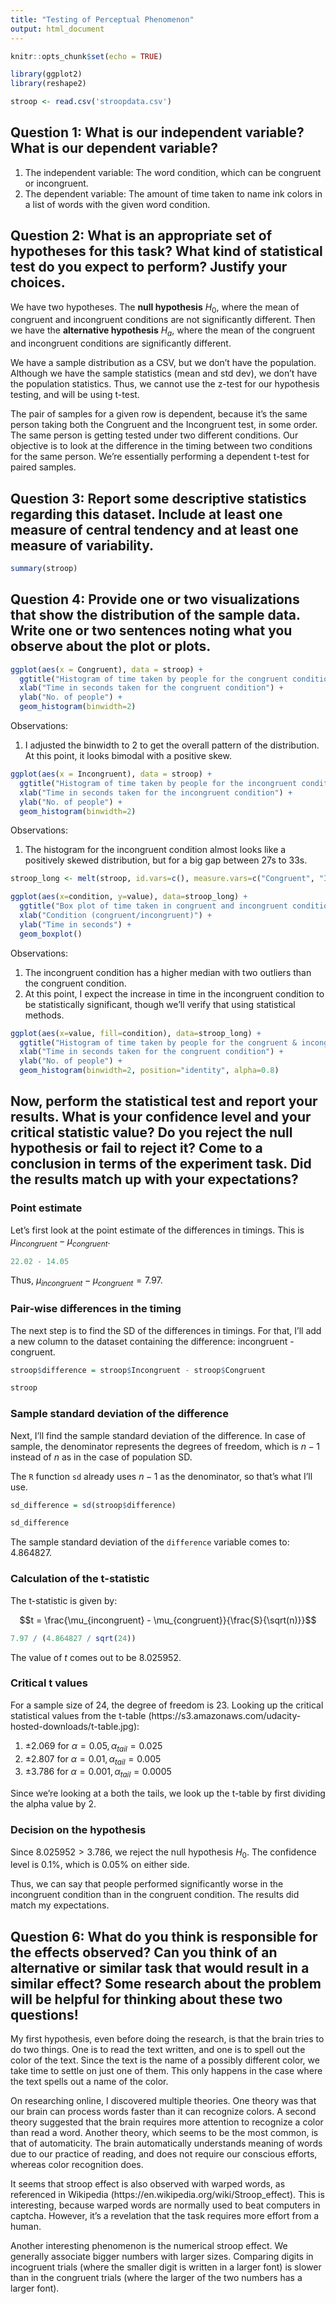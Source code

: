```yaml
---
title: "Testing of Perceptual Phenomenon"
output: html_document
---
```


```r
knitr::opts_chunk$set(echo = TRUE)
```

```r
library(ggplot2)
library(reshape2)
```

```r
stroop <- read.csv('stroopdata.csv')
```


## Question 1: What is our independent variable? What is our dependent variable?

1. The independent variable: The word condition, which can be congruent or incongruent.
1. The dependent variable: The amount of time taken to name ink colors in a list of words with the given word condition.

## Question 2: What is an appropriate set of hypotheses for this task? What kind of statistical test do you expect to perform? Justify your choices.

We have two hypotheses. The **null hypothesis** $H_0$, where the mean of congruent and incongruent conditions are not significantly different. Then we have the **alternative hypothesis** $H_a$, where the mean of the congruent and incongruent conditions are significantly different.

We have a sample distribution as a CSV, but we don't have the population. Although we have the sample statistics (mean and std dev), we don't have the population statistics. Thus, we cannot use the z-test for our hypothesis testing, and will be using t-test.

The pair of samples for a given row is dependent, because it's the same person taking both the Congruent and the Incongruent test, in some order. The same person is getting tested under two different conditions. Our objective is to look at the difference in the timing between two conditions for the same person. We're essentially performing a dependent t-test for paired samples.

## Question 3: Report some descriptive statistics regarding this dataset. Include at least one measure of central tendency and at least one measure of variability.

```r
summary(stroop)
```

## Question 4: Provide one or two visualizations that show the distribution of the sample data. Write one or two sentences noting what you observe about the plot or plots.

```r
ggplot(aes(x = Congruent), data = stroop) +
  ggtitle("Histogram of time taken by people for the congruent condition") +
  xlab("Time in seconds taken for the congruent condition") +
  ylab("No. of people") +
  geom_histogram(binwidth=2)
```

Observations:

1. I adjusted the binwidth to 2 to get the overall pattern of the distribution. At this point, it looks bimodal with a positive skew.

```r
ggplot(aes(x = Incongruent), data = stroop) +
  ggtitle("Histogram of time taken by people for the incongruent condition") +
  xlab("Time in seconds taken for the incongruent condition") +
  ylab("No. of people") +
  geom_histogram(binwidth=2)
```

Observations:

1. The histogram for the incongruent condition almost looks like a positively skewed distribution, but for a big gap between 27s to 33s.

```r
stroop_long <- melt(stroop, id.vars=c(), measure.vars=c("Congruent", "Incongruent"), variable.name="condition")
```

```r
ggplot(aes(x=condition, y=value), data=stroop_long) +
  ggtitle("Box plot of time taken in congruent and incongruent condition") +
  xlab("Condition (congruent/incongruent)") +
  ylab("Time in seconds") +
  geom_boxplot()
```

Observations:

1. The incongruent condition has a higher median with two outliers than the congruent condition.
1. At this point, I expect the increase in time in the incongruent condition to be statistically significant, though we'll verify that using statistical methods.


```r
ggplot(aes(x=value, fill=condition), data=stroop_long) +
  ggtitle("Histogram of time taken by people for the congruent & incongruent condition") +
  xlab("Time in seconds taken for the congruent condition") +
  ylab("No. of people") +
  geom_histogram(binwidth=2, position="identity", alpha=0.8)
```

## Now, perform the statistical test and report your results. What is your confidence level and your critical statistic value? Do you reject the null hypothesis or fail to reject it? Come to a conclusion in terms of the experiment task. Did the results match up with your expectations?

### Point estimate

Let's first look at the point estimate of the differences in timings. This is $\mu_{incongruent} - \mu_{congruent}$.

```r
22.02 - 14.05
```

Thus, $\mu_{incongruent} - \mu_{congruent} = 7.97$.

### Pair-wise differences in the timing

The next step is to find the SD of the differences in timings. For that, I'll add a new column to the dataset containing the difference: incongruent - congruent.

```r
stroop$difference = stroop$Incongruent - stroop$Congruent

stroop
```

### Sample standard deviation of the difference

Next, I'll find the sample standard deviation of the difference. In case of sample, the denominator represents the degrees of freedom, which is $n - 1$ instead of $n$ as in the case of population SD.

The `R` function `sd` already uses $n - 1$ as the denominator, so that's what I'll use.

```r
sd_difference = sd(stroop$difference)

sd_difference
```

The sample standard deviation of the `difference` variable comes to: 4.864827.

### Calculation of the t-statistic

The t-statistic is given by:

$$t = \frac{\mu_{incongruent} - \mu_{congruent}}{\frac{S}{\sqrt(n)}}$$
```r
7.97 / (4.864827 / sqrt(24))
```

The value of $t$ comes out to be $8.025952$.

### Critical t values

For a sample size of 24, the degree of freedom is 23. Looking up the critical statistical values from the t-table (https://s3.amazonaws.com/udacity-hosted-downloads/t-table.jpg):

1. $\pm2.069$ for $\alpha = 0.05, \alpha_{tail} = 0.025$
1. $\pm2.807$ for $\alpha = 0.01, \alpha_{tail} = 0.005$
1. $\pm3.786$ for $\alpha = 0.001, \alpha_{tail} = 0.0005$

Since we're looking at a both the tails, we look up the t-table by first dividing the alpha value by 2.

### Decision on the hypothesis

Since $8.025952 > 3.786$, we reject the null hypothesis $H_0$. The confidence level is $0.1\%$, which is $0.05\%$ on either side.

Thus, we can say that people performed significantly worse in the incongruent condition than in the congruent condition. The results did match my expectations.

## Question 6: What do you think is responsible for the effects observed? Can you think of an alternative or similar task that would result in a similar effect? Some research about the problem will be helpful for thinking about these two questions!

My first hypothesis, even before doing the research, is that the brain tries to do two things. One is to read the text written, and one is to spell out the color of the text. Since the text is the name of a possibly different color, we take time to settle on just one of them. This only happens in the case where the text spells out a name of the color.

On researching online, I discovered multiple theories. One theory was that our brain can process words faster than it can recognize colors. A second theory suggested that the brain requires more attention to recognize a color than read a word. Another theory, which seems to be the most common, is that of automaticity. The brain automatically understands meaning of words due to our practice of reading, and does not require our conscious efforts, whereas color recognition does.

It seems that stroop effect is also observed with warped words, as referenced in Wikipedia (https://en.wikipedia.org/wiki/Stroop_effect). This is interesting, because warped words are normally used to beat computers in captcha. However, it's a revelation that the task requires more effort from a human.

Another interesting phenomenon is the numerical stroop effect. We generally associate bigger numbers with larger sizes. Comparing digits in incogruent trials (where the smaller digit is written in a larger font) is slower than in the congruent trials (where the larger of the two numbers has a larger font).

